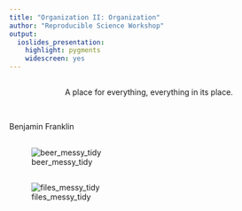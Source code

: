 ```yaml
---
title: "Organization II: Organization"
author: "Reproducible Science Workshop"
output:
  ioslides_presentation:
    highlight: pygments
    widescreen: yes
---
```


## {.flexbox .vcenter}

<center>
A place for everything, everything in its place.
</center>

<br>

Benjamin Franklin

## {.flexbox .vcenter}

![beer_messy_tidy](fig/beer_messy_tidy.png)

## {.flexbox .vcenter}

![files_messy_tidy](fig/files_messy_tidy.png)